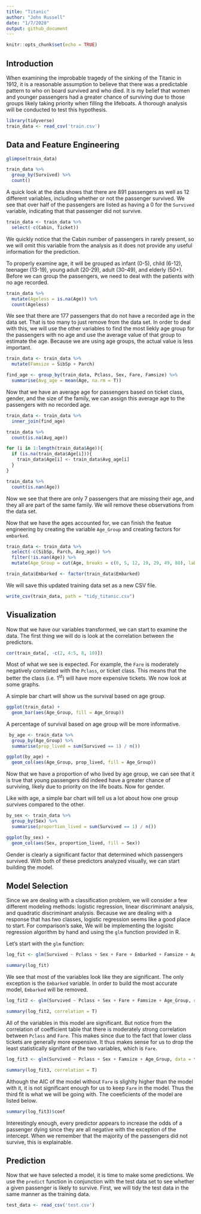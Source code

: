 ```yaml
---
title: "Titanic"
author: "John Russell"
date: "1/7/2020"
output: github_document
---
```


```r
knitr::opts_chunk$set(echo = TRUE)
```

## Introduction

When examining the improbable tragedy of the sinking of the Titanic in 1912, it is a reasonable assumption to believe that there was a predictable pattern to who on board survived and who died. It is my belief that women and younger passengers had a greater chance of surviving due to those groups likely taking priority when filling the lifeboats. A thorough analysis will be conducted to test this hypothesis.

```r
library(tidyverse)
train_data <- read_csv('train.csv')
```

## Data and Feature Engineering
```r
glimpse(train_data)
```

```r
train_data %>%
  group_by(Survived) %>%
  count()
```

A quick look at the data shows that there are 891 passengers as well as 12 different variables, including whether or not the passenger survived. We see that over half of the passengers are listed as having a 0 for the `Survived` variable, indicating that that passenger did not survive.


```r
train_data <- train_data %>%
  select(-c(Cabin, Ticket))
```

We quickly notice that the Cabin number of passengers in rarely present, so we will omit this variable from the analysis as it does not provide any useful information for the prediction.
 
To properly examine age, it will be grouped as infant (0-5), child (6-12), teenager (13-19), young adult (20-29), adult (30-49), and elderly (50+). Before we can group the passengers, we need to deal with the patients with no age recorded. 

```r
train_data %>%
  mutate(Ageless = is.na(Age)) %>%
  count(Ageless)
```

We see that there are 177 passengers that do not have a recorded age in the data set. That is too many to just remove from the data set. In order to deal with this, we will use the other variables to find the most liekly age group for the passengers with no age and use the average value of that group to estimate the age. Because we are using age groups, the actual value is less important. 

```r
train_data <- train_data %>%
  mutate(Famsize = SibSp + Parch)

find_age <- group_by(train_data, Pclass, Sex, Fare, Famsize) %>%
  summarise(Avg_age = mean(Age, na.rm = T))
```

Now that we have an average age for passengers based on ticket class, gender, and the size of the family, we can assign this average age to the passengers with no recorded age. 

```r
train_data <- train_data %>%
  inner_join(find_age)

train_data %>%
  count(is.na(Avg_age))

for (i in 1:length(train_data$Age)){
  if (is.na(train_data$Age[i])){
    train_data$Age[i] <- train_data$Avg_age[i]
  }
}

train_data %>%
  count(is.nan(Age))
```

Now we see that there are only 7 passengers that are missing their age, and they all are part of the same family. We will remove these observations from the data set. 

Now that we have the ages accounted for, we can finish the featue engineering by creating the variable `Age_Group` and creating factors for `embarked`.

```r
train_data <- train_data %>%
  select(-c(SibSp, Parch, Avg_age)) %>%
  filter(!is.nan(Age)) %>%
  mutate(Age_Group = cut(Age, breaks = c(0, 5, 12, 19, 29, 49, 80), labels = c("Infant", "Child", "Teen", "Young Adult", "Adult", "Elderly")))

train_data$Embarked <- factor(train_data$Embarked)
```

We will save this updated training data set as a new CSV file.

```r
write_csv(train_data, path = "tidy_titanic.csv")
```


## Visualization

Now that we have our variables transformed, we can start to examine the data. The first thing we will do is look at the correlation between the predictors. 

```r
cor(train_data[, -c(2, 4:5, 8, 10)])
```

Most of what we see is expected. For example, the `Fare` is moderately negatively correlated with the `Pclass`, or ticket class. This means that the better the class (i.e. 1^st^) will have more expensive tickets. We now look at some graphs.

A simple bar chart will show us the survival based on age group.

```r
ggplot(train_data) +
  geom_bar(aes(Age_Group, fill = Age_Group))
```

A percentage of survival based on age group will be more informative. 

```r
 by_age <- train_data %>%
  group_by(Age_Group) %>%
  summarise(prop_lived = sum(Survived == 1) / n()) 

ggplot(by_age) +
  geom_col(aes(Age_Group, prop_lived, fill = Age_Group))
```

Now that we have a proportion of who lived by age group, we can see that it is true that young passengers did indeed have a greater chance of surviving, likely due to priority on the life boats. Now for gender.

Like with age, a simple bar chart will tell us a lot about how one group survives compared to the other.

```r
by_sex <- train_data %>%
  group_by(Sex) %>%
  summarise(proportion_lived = sum(Survived == 1) / n())

ggplot(by_sex) +
  geom_col(aes(Sex, proportion_lived, fill = Sex))
```

Gender is clearly a significant factor that determined which passengers survived. With both of these predictors analyzed visually, we can start building the model.

## Model Selection

Since we are dealing with a classification problem, we will consider a few different modeling methods: logistic regression, linear discriminant analysis, and quadratic discriminant analysis. Because we are dealing with a response that has two classes, logistic regression seems like a good place to start. For comparison's sake, We will be implementing the logisitc regression algorithm by hand and using the `glm` function provided in R.

Let's start with the `glm` function:

```r
log_fit <- glm(Survived ~ Pclass + Sex + Fare + Embarked + Famsize + Age_Group, data = train_data, family = binomial)

summary(log_fit)
```

We see that most of the variables look like they are significant. The only exception is the `Embarked` variable. In order to build the most accurate model, `Embarked` will be removed.

```r
log_fit2 <- glm(Survived ~ Pclass + Sex + Fare + Famsize + Age_Group, data = train_data, family = binomial)

summary(log_fit2, correlation = T)
```

All of the variables in this model are significant. But notice from the correlation of coefficient table that there is moderately strong correlation between `Pclass` and `Fare`. This makes since due to the fact that lower class tickets are generally more expensive. It thus makes sense for us to drop the least statistically signifant of the two variables, which is `Fare`.

```r
log_fit3 <- glm(Survived ~ Pclass + Sex + Famsize + Age_Group, data = train_data, family = binomial)

summary(log_fit3, correlation = T)
```

Although the AIC of the model without `Fare` is slighlty higher than the model with it, it is not significant enough for us to keep `Fare` in the model. Thus the third fit is what we will be going with. The coeeficients of the model are listed below.

```r
summary(log_fit3)$coef
```

Interestingly enough, every predictor appears to increase the odds of a passenger dying since they are all negative with the exception of the intercept. When we remember that the majority of the passengers did not survive, this is explainable.

## Prediction

Now that we have selected a model, it is time to make some predictions. We use the `predict` function in conjunction with the test data set to see whether a given passenger is likely to survive. First, we will tidy the test data in the same manner as the training data.

```r
test_data <- read_csv('test.csv')
```

